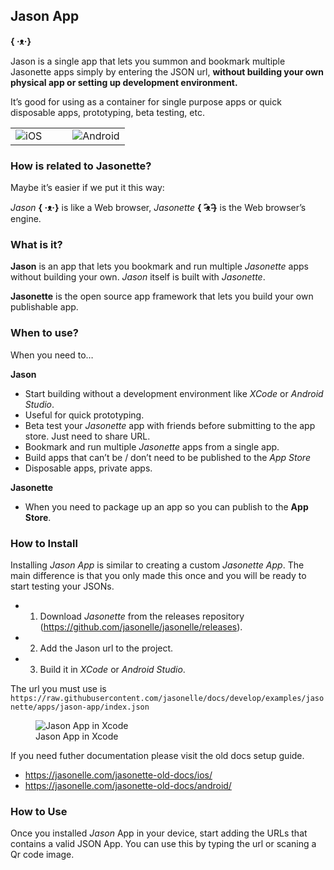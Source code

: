 ## Jason App 

**{ ·ᴥ·}**

Jason is a single app that lets you summon and bookmark 
multiple Jasonette apps simply by entering the JSON url, 
**without building your own physical app or setting up 
development environment.**

It's good for using as a container for single purpose apps 
or quick disposable apps, prototyping, beta testing, etc.

| | |
|--|--|
![iOS](images/tools/jasonapp/jason-ios.gif)|![Android](images/tools/jasonapp/jason-android.gif)


### How is related to Jasonette?

Maybe it's easier if we put it this way:

*Jason* **{ ·ᴥ·}** is like a Web browser, 
*Jasonette* **{ ˃̵̑ᴥ˂̵̑}** is the Web browser's engine.

### What is it?

**Jason** is an app that lets you bookmark and run multiple
*Jasonette* apps without building your own. 
*Jason* itself is built with *Jasonette*.

**Jasonette** is the open source app framework 
that lets you build your own publishable app.


### When to use?

When you need to...

**Jason**

- Start building without a development environment like *XCode* or *Android Studio*.
- Useful for quick prototyping.
- Beta test your *Jasonette* app with friends before submitting to the app store. Just need to share URL.
- Bookmark and run multiple *Jasonette* apps from a single app.
- Build apps that can't be / don't need to be published to the *App Store*</li>
- Disposable apps, private apps.

**Jasonette**

- When you need to package up an app so you can publish to the **App Store**.

### How to Install

Installing *Jason App* is similar to creating a custom *Jasonette App*.
The main difference is that you only made this once and you will be ready
to start testing your JSONs.

- 1. Download *Jasonette* from the releases repository ([https://github.com/jasonelle/jasonelle/releases](https://github.com/jasonelle/jasonelle/releases)).
- 2. Add the Jason url to the project.
- 3. Build it in *XCode* or *Android Studio*.

The url you must use is
`https://raw.githubusercontent.com/jasonelle/docs/develop/examples/jasonette/apps/jason-app/index.json`

![Jason App in Xcode](images/tools/jasonapp/jasonapp.png)

If you need futher documentation please visit the old docs setup guide.

- [https://jasonelle.com/jasonette-old-docs/ios/](https://jasonelle.com/jasonette-old-docs/ios/)
- [https://jasonelle.com/jasonette-old-docs/android/](https://jasonelle.com/jasonette-old-docs/android/)

### How to Use

Once you installed *Jason* App in your device, start adding
the URLs that contains a valid JSON App. You can use this
by typing the url or scaning a Qr code image.
